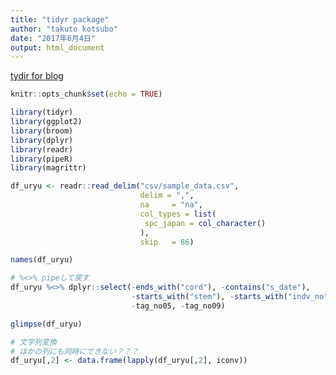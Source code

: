 ```yaml
---
title: "tidyr package"
author: "takuto kotsubo"
date: "2017年6月4日"
output: html_document
---
```


[tydir for blog](http://uribo.hatenablog.com/entry/2015/12/01/055000)

```r
knitr::opts_chunk$set(echo = TRUE)
```

```r
library(tidyr)
library(ggplot2)
library(broom)
library(dplyr)
library(readr)
library(pipeR)
library(magrittr)
```

```r
df_uryu <- readr::read_delim("csv/sample_data.csv",
                             delim = ",",
                             na     = "na",
                             col_types = list(
                              spc_japan = col_character() 
                             ),
                             skip   = 86)
```

```r
names(df_uryu)
```

```r
# %<>% pipeして戻す
df_uryu %<>% dplyr::select(-ends_with("cord"), -contains("s_date"),
                           -starts_with("stem"), -starts_with("indv_no"),
                           -tag_no05, -tag_no09) 
```

```r
glimpse(df_uryu)
```

```r
# 文字列変換
# ほかの列にも同時にできない？？？
df_uryu[,2] <- data.frame(lapply(df_uryu[,2], iconv)) 
```

